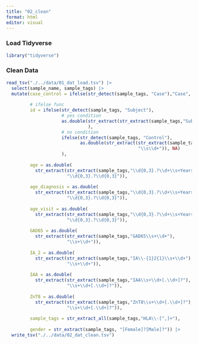 ```yaml
---
title: "02_clean"
format: html
editor: visual
---
```


### Load Tidyverse

```r
library("tidyverse")
```

### Clean Data

```r
read_tsv("./../data/01_dat_load.tsv") |>
  select(sample_name, sample_tags) |>
  mutate(case_control = ifelse(str_detect(sample_tags, "Case"),"Case", "Control"),
         
         # ifelse func
         id = ifelse(str_detect(sample_tags, "Subject"),
                     # yes condition
                     as.double(str_extract(str_extract(sample_tags,"Subject[^,]+"),"\\s\\d+")
                               ),
                     # no condition
                     ifelse(str_detect(sample_tags, "Control"),
                            as.double(str_extract(str_extract(sample_tags,"Control[^,]+"),
                                                  "\\s\\d+")), NA)
                     ),
         
         age = as.double(
           str_extract(str_extract(sample_tags,"\\d{0,3}.?\\d+\\s+Years\\s{0}"),
                       "\\d{0,3}.?\\d{0,3}")),
         
         age_diagnosis = as.double(
           str_extract(str_extract(sample_tags,"\\d{0,3}.?\\d+\\s+Years\\s{1}at\\sdiagnosis"),
                       "\\d{0,3}.?\\d{0,3}")),
         
         age_visit = as.double(
           str_extract(str_extract(sample_tags,"\\d{0,3}.?\\d+\\s+Years\\s{1}at\\svisit"),
                       "\\d{0,3}.?\\d{0,3}")),
         
         GAD65 = as.double(
           str_extract(str_extract(sample_tags,"GAD65\\s+\\d+"),
                       "\\s+\\d+")),
         
         IA_2 = as.double(
           str_extract(str_extract(sample_tags,"IA\\-{1}2{1}\\s+\\d+"),
                       "\\s+\\d+")),
         
         IAA = as.double(
           str_extract(str_extract(sample_tags,"IAA\\s+\\d+[.\\d+]?"),
                       "\\s+\\d+[.\\d+]?")),
         
         ZnT8 = as.double(
           str_extract(str_extract(sample_tags,"ZnT8\\s+\\d+[.\\d+]?"),
                       "\\s+\\d+[.\\d+]?")),
         
         sample_tags = str_extract_all(sample_tags,"HLA\\-[^,]+"),
         
         gender = str_extract(sample_tags, "[Female]?[Male]?")) |>
  write_tsv("./../data/02_dat_clean.tsv")
```
